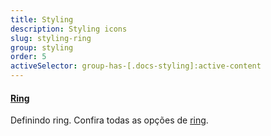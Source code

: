 ```yaml
---
title: Styling
description: Styling icons
slug: styling-ring
group: styling
order: 5
activeSelector: group-has-[.docs-styling]:active-content
---
```


#### [Ring](https://tailwindcss.com/docs/ring-width)
Definindo ring. Confira todas as opções de [ring](https://tailwindcss.com/docs/ring-width).
